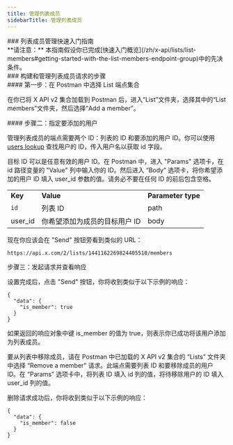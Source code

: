 ```yaml
---
title: 管理列表成员
sidebarTitle: 管理列表成员
---
```



<div id="manage-list-members-quick-start-guide">
  ### 列表成员管理快速入门指南
</div>

<Note>
  **请注意：** 本指南假设你已完成[快速入门概览](/zh/x-api/lists/list-members#getting-started-with-the-list-members-endpoint-group)中的先决条件。
</Note>

<div id="steps-to-build-a-manage-list-member-request">
  ### 构建和管理列表成员请求的步骤
</div>

<div id="step-one-choose-the-list-endpoint-collection-from-postman">
  #### 第一步：在 Postman 中选择 List 端点集合
</div>

在你已将 X API v2 集合加载到 Postman 后，进入“List”文件夹，选择其中的“List members”文件夹，然后选择“Add a member”。
 

<div id="step-two-specify-the-user-to-add">
  #### 步骤二：指定要添加的用户
</div>

管理列表成员的端点需要两个 ID：列表的 ID 和要添加的用户 ID。你可以使用 [users lookup](/zh/x-api/users/lookup/introduction) 查找用户的 ID，传入用户名以获取 id 字段。

目标 ID 可以是任意有效的用户 ID。在 Postman 中，进入 "Params" 选项卡，在 id 路径变量的 "Value" 列中输入你的 ID。然后进入 “Body” 选项卡，将你希望添加的用户 ID 填入 user\_id 参数的值。请务必不要在任何 ID 的前后包含空格。

|     |     |     |
| :--- | :--- | :--- |
| **Key** | **Value** | **Parameter type** |
| `id` | 列表 ID | path |
| user\_id | 你希望添加为成员的目标用户 ID | body |

现在你应该会在 "Send" 按钮旁看到类似的 URL：

`https://api.x.com/2/lists/1441162269824405510/members`

步骤三：发起请求并查看响应

设置完成后，点击 "Send" 按钮，你将收到类似于以下示例的响应：

```
{
  "data": {
    "is_member": true
  }
}
```

如果返回的响应对象中键 is\_member 的值为 true，则表示你已成功将该用户添加为列表成员。

要从列表中移除成员，请在 Postman 中已加载的 X API v2 集合的 “Lists” 文件夹中选择 “Remove a member” 请求。此端点需要列表 ID 和要移除成员的用户 ID。在 “Params” 选项卡中，将列表 ID 填入 id 列的值，将待移除用户的 ID 填入 user\_id 列的值。

删除请求成功后，你将收到类似于以下示例的响应：

```
{
  "data": {
    "is_member": false
  }
}
```